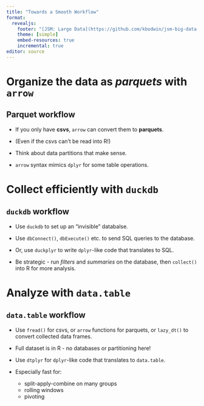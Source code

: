 ```yaml
---
title: "Towards a Smooth Workflow"
format: 
  revealjs:
    footer: "[JSM: Large Data](https://github.com/kbodwin/jsm-big-data-2025/tree/main/materials)"
    theme: [simple]
    embed-resources: true
    incremental: true
editor: source
---
```



# Organize the data as *parquets* with `arrow` {background-color="#0F4C81"}

## Parquet workflow

* If you only have **csvs**, `arrow` can convert them to **parquets**.

* (Even if the csvs can't be read into R!)

* Think about data partitions that make sense.

* `arrow` syntax mimics `dplyr` for some table operations.



# Collect efficiently with `duckdb` {background-color="#0F4C81"}

## `duckdb` workflow

* Use `duckdb` to set up an "invisible" databalse.

* Use `dbConnect()`, `dbExecute()` etc. to send SQL queries to the database.

* Or, use `duckplyr` to write `dplyr`-like code that translates to SQL.

* Be strategic - run *filters* and *summaries* on the database, then `collect()` into R for more analysis.



# Analyze with `data.table` {background-color="#0F4C81"}

## `data.table` workflow

* Use `fread()` for csvs, or `arrow` functions for parquets, or `lazy_dt()` to convert collected data frames.

* Full dataset is in R - no databases or partitioning here!

* Use `dtplyr` for `dplyr`-like code that translates to `data.table`.

* Especially fast for: 
    + split-apply-combine on many groups
    + rolling windows
    + pivoting

